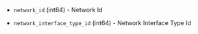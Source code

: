 <!-- Code generated from the comments of the NetworkInterface struct in builder/mvm/clone/config.go; DO NOT EDIT MANUALLY -->

- `network_id` (int64) - Network Id

- `network_interface_type_id` (int64) - Network Interface Type Id

<!-- End of code generated from the comments of the NetworkInterface struct in builder/mvm/clone/config.go; -->

